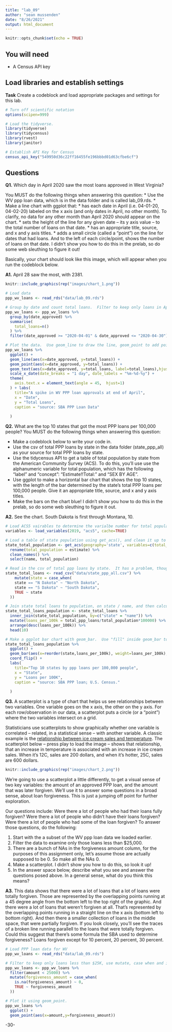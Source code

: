 ```yaml
---
title: "lab_09"
author: "sean mussenden"
date: "8/26/2021"
output: html_document
---
```


```r
knitr::opts_chunk$set(echo = TRUE)
```

## You will need

* A Census API key

## Load libraries and establish settings

**Task** Create a codeblock and load appropriate packages and settings for this lab.

```r
# Turn off scientific notation
options(scipen=999)

# Load the tidyverse.
library(tidyverse)
library(tidycensus)
library(rvest)
library(janitor)

# Establish API Key for Census
census_api_key("549950d36c22ff16455fe196bbbd01d63cfbe6cf")

```

## Questions 

**Q1.** Which day in April 2020 saw the most loans approved in West Virginia? 

You MUST do the following things when answering this question:
* Use the WV ppp loan data, which is in the data folder and is called lab_09.rds.
* Make a line chart with ggplot that:
  * has each date in April (i.e. 04-01-20, 04-02-20) labeled on the x axis (and only dates in April, no other month). To clarify, no data for any other month than April 2020 should appear on the chart. 
  * sets the height of the line for any given date -- its y axis value -- to the total number of loans on that date.
  * has an appropriate title, source, and x and y axis titles. 
  * adds a small circle (called a "point") on the line for dates that had loans. And to the left of each circle/point, shows the number of loans on that date.  I didn't show you how to do this in the prelab, so do some web sleuthing to figure it out! 

Basically, your chart should look like this image, which will appear when you run the codeblock below. 

**A1.** April 28 saw the most, with 2381. 
```r
knitr::include_graphics(rep("images/chart_1.png"))
```

```r

# Load data
ppp_wv_loans <- read_rds("data/lab_09.rds")

# Group by date and count total loans.  Filter to keep only loans in April 2020
ppp_wv_loans <- ppp_wv_loans %>%
  group_by(date_approved) %>%
  summarise(
    total_loans=n()
  ) %>%
  filter(date_approved >= "2020-04-01" & date_approved <= "2020-04-30")

# Plot the data.  Use geom_line to draw the line, geom_point to add points, geom_text to add labels.  Use scale_x_date to set breaks at 1 day. 
ppp_wv_loans %>%
  ggplot() + 
  geom_line(aes(x=date_approved, y=total_loans)) + 
  geom_point(aes(x=date_approved, y=total_loans)) + 
  geom_text(aes(x=date_approved, y=total_loans, label=total_loans),hjust=1, vjust=0) + 
  scale_x_date(date_breaks = "1 day", date_labels = "%m-%d-%y") +
  theme(
    axis.text.x = element_text(angle = 45,  hjust=1)
  ) + labs(
    title="A spike in WV PPP loan approvals at end of April",
    x = "Date",
    y = "Total Loans",
    caption = "source: SBA PPP Loan Data"
    
  ) 

```

**Q2.** What are the top 10 states that got the most PPP loans per 100,000 people? You MUST do the following things when answering this question:

* Make a codeblock below to write your code in.
* Use the csv of total PPP loans by state in the data folder (state_ppp_all) as your source for total PPP loans by state.  
* Use the tidycensus API to get a table of total population by state from the American Community Survey (ACS). To do this, you'll use use the alphanumeric variable for total population, which has the following "label" and "concept": "Estimate!!Total:" and "SEX BY AGE".  
* Use ggplot to make a horizontal bar chart that shows the top 10 states, with the length of the bar determined by the state's total PPP loans per 100,000 people. Give it an appropriate title, source, and x and y axis titles. 
* Make the bars on the chart blue! I didn't show you how to do this in the prelab, so do some web sleuthing to figure it out.  

**A2.** See the chart.  South Dakota is first through Montana, 10. 
```r

# Load ACS5 vairables to determine the varialbe number for total population.  Examine in the dataframe viewer. 
variables <- load_variables(2019, "acs5", cache=TRUE)

# Load a table of state population using get_acs(), and clean it up to keep only state name and total ppulation
state_total_population <- get_acs(geography='state', variables=c(total_population='B01001_001')) %>%
  rename(total_population = estimate) %>%
  clean_names() %>%
  select(name, total_population)

# Read in the csv of total ppp loans by state.  It has a problem, though, that prevents proper joining in the next step.  North and South Dakota are abbreviated in this data set, but not the population dataset.  Fix this using mutate and case when. 
state_total_loans <- read_csv("data/state_ppp_all.csv") %>%
    mutate(state = case_when(
    state == "N Dakota" ~ "North Dakota",
    state == "S Dakota" ~ "South Dakota",
    TRUE ~ state
  ))

# Join state total loans to population, on state / name, and then calculate loans per 100k.  Sort and keep top 10 records. 
state_total_loans_population <- state_total_loans %>%
  inner_join(state_total_population, by=c("state" = "name")) %>%
  mutate(loans_per_100k = total_ppp_loans/total_population*100000) %>%
  arrange(desc(loans_per_100k)) %>%
  head(10)

# Make a ggplot bar chart with geom_bar.  Use "fill" inside geom_bar to make bars blue.  Use coord_flip to make horizontal.  Add labels. 
state_total_loans_population %>%
  ggplot() +
  geom_bar(aes(x=reorder(state,loans_per_100k), weight=loans_per_100k), fill = "blue") +
  coord_flip() + 
  labs(
    title="Top 10 states by ppp loans per 100,000 people",
    x = "State",
    y = "Loans per 100K",
    caption = "source: SBA PPP loan; U.S. Census."
    
  ) 

```

**Q3.**  A scatterplot is a type of chart that helps us see relationships between two variables. One variable goes on the x axis, the other on the y axis.  For each row/observation in our data, a scatterplot puts a circle (or a "point") where the two variables intersect on a grid. 

Statisticians use scatterplots to show graphically whether one variable is correlated -- related, in a statistical sense -- with another variable.  A classic example is the [relationship between ice cream sales and temperature](https://www.mathsisfun.com/data/scatter-xy-plots.html).  The scatterplot below -- press play to load the image -- shows that relationship, that an increase in temperature is associated with an increase in ice cream sales. When it's 12C, sales are 200 dollars, and when it's hotter, 25C, sales are 600 dollars.

```r
knitr::include_graphics(rep("images/chart_2.png"))
```

We're going to use a scatterplot a little differently, to get a visual sense of two key variables: the amount of an approved PPP loan, and the amount that was later forgiven. We'll use it to answer some questions in a broad sense, about loan forgiveness.  This is just a jumping off point for further exploration. 

Our questions include: Were there a lot of people who had their loans fully forgiven?  Were there a lot of people who didn't have their loans forgiven? Were there a lot of people who had some of the loan forgiven? 
To answer those questions, do the following:

1. Start with the a subset of the WV ppp loan data we loaded earlier.
2. Filter the data to examine only those loans less than $25,000.
3. There are a bunch of NAs in the forgiveness amount column, for the purposes of this assignment only, let's assume those are actually supposed to be 0. So make all the NAs 0. 
4. Make a scatterplot. I didn't show you how to do this, so look it up! 
5. In the answer space below, describe what you see and answer the questions posed above.  In a general sense, what do you think this means?  

**A3.**  This data shows that there were a lot of loans that a lot of loans were totally forgiven. Those are represented by the overlapping points running at a 45 degree angle from the bottom left to the top right of the graphic.  And there were a lot of loans that weren't forgiven at all.  That's represented by the overlapping points running in a straight line on the x axis (bottom left to bottom right).  And then there a smaller collection of loans in the middle space, that were partially forgiven. If you look closely, you'll see the traces of a broken line running parallell to the loans that were totally forgiven. Could this suggest that there's some formula the SBA used to determine forgiveness? Loans forgiven except for 10 percent, 20 percent, 30 percent. 

```r

# Load PPP loan data for WV
ppp_wv_loans <- read_rds("data/lab_09.rds")

# Filter to keep only loans less than $25K, use mutate, case when and is.na to convert all NAs to 0. 
ppp_wv_loans <- ppp_wv_loans %>%
  filter(amount < 25000) %>%
  mutate(forgiveness_amount = case_when(
    is.na(forgiveness_amount) ~ 0,
    TRUE ~ forgiveness_amount
  )) 

# Plot it using geom_point.
ppp_wv_loans %>%
  ggplot() +
  geom_point(aes(x=amount,y=forgiveness_amount)) 
```
-30-
